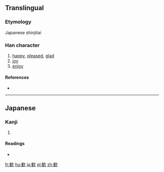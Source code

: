 {{also|歡}}
==Translingual==
{{Han simplified forms|歡|歓|欢}}

===Etymology===
Japanese shinjitai {{Han simp|歡|f=雚|t=⿳𠂉一隹|nocap=y}}

===Han character===
{{Han char|rn=76|rad=欠|as=11|sn=15|four=|canj=OGNO|ids=⿰⿳𠂉一隹欠}}

# [[happy]], [[pleased]], [[glad]]
# [[joy]]
# [[enjoy]]

====References====
* {{Han ref|kx=0572.101|dkj=16197|dj=0960.100|hdz=80027.240|uh=6B53|ud=27475}}

----

==Japanese==

===Kanji===
{{ja-kanji|grade=c|rs=欠11|style=s|kyu=歡}}

# {{defn|lang=ja|sort=欠11}}

====Readings====
* {{ja-readings|on=[[かん]] (kan)|kun=[[よろこぶ]] (yorokobu)}}

[[fr:歓]]
[[hu:歓]]
[[ja:歓]]
[[pl:歓]]
[[zh:歓]]